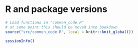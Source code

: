 
# R and package versions

```r
# Load functions in "common_code.R"
# at some point this should be moved into bookdown
source("src/common_code.R", local = knitr::knit_global())
```



```r
sessionInfo()
```
